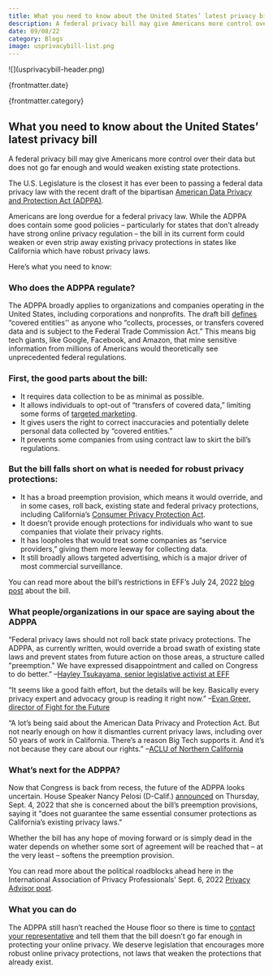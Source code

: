 ```yaml
---
title: What you need to know about the United States’ latest privacy bill
description: A federal privacy bill may give Americans more control over their data but does not go far enough and would weaken existing state protections.
date: 09/08/22
category: Blogs
image: usprivacybill-list.png
---
```



<ArticleHeaderSection>
![](usprivacybill-header.png)

{frontmatter.date}

{frontmatter.category}

## What you need to know about the United States’ latest privacy bill

A federal privacy bill may give Americans more control over their data but does not go far enough and would weaken existing state protections.

</ArticleHeaderSection>
<ContentSection>

The U.S. Legislature is the closest it has ever been to passing a federal data privacy law with the recent draft of the bipartisan [American Data Privacy and Protection Act (ADPPA)](https://www.congress.gov/bill/117th-congress/house-bill/8152/text).

Americans are long overdue for a federal privacy law. While the ADPPA does contain some good policies – particularly for states that don’t already have strong online privacy regulation – the bill in its current form could weaken or even strip away existing privacy protections in states like California which have robust privacy laws.

Here’s what you need to know:

### Who does the ADPPA regulate?

The ADPPA broadly applies to organizations and companies operating in the United States, including corporations and nonprofits. The draft bill [defines](https://www.congress.gov/bill/117th-congress/house-bill/8152/text) “covered entities'' as anyone who “collects, processes, or transfers covered data and is subject to the Federal Trade Commission Act.” This means big tech giants, like Google, Facebook, and Amazon, that mine sensitive information from millions of Americans would theoretically see unprecedented federal regulations.

### First, the good parts about the bill:

- It requires data collection to be as minimal as possible.
- It allows individuals to opt-out of “transfers of covered data,” limiting some forms of [targeted marketing](https://www.wired.com/story/american-data-privacy-protection-act-adppa/).
- It gives users the right to correct inaccuracies and potentially delete personal data collected by “covered entities.”
- It prevents some companies from using contract law to skirt the bill’s regulations.

### But the bill falls short on what is needed for robust privacy protections:

- It has a broad preemption provision, which means it would override, and in some cases, roll back, existing state and federal privacy protections, including California’s [Consumer Privacy Protection Act](https://oag.ca.gov/privacy/ccpa#:~:text=The%20California%20Consumer%20Privacy%20Act,how%20to%20implement%20the%20law).
- It doesn’t provide enough protections for individuals who want to sue companies that violate their privacy rights.
- It has loopholes that would treat some companies as “service providers,” giving them more leeway for collecting data.
- It still broadly allows targeted advertising, which is a major driver of most commercial surveillance.

You can read more about the bill’s restrictions in EFF’s July 24, 2022 [blog post](https://www.eff.org/deeplinks/2022/07/americans-deserve-more-current-american-data-privacy-protection-act) about the bill.

### What people/organizations in our space are saying about the ADPPA

“Federal privacy laws should not roll back state privacy protections. The ADPPA, as currently written, would override a broad swath of existing state laws and prevent states from future action on those areas, a structure called "preemption." We have expressed disappointment and called on Congress to do better.”
–[Hayley Tsukayama, senior legislative activist at EFF](https://www.eff.org/deeplinks/2022/07/federal-preemption-state-privacy-law-hurts-everyone)

“It seems like a good faith effort, but the details will be key. Basically every privacy expert and advocacy group is reading it right now.”
–[Evan Greer, director of Fight for the Future](https://twitter.com/evan_greer/status/1532815840550191104?ref_src=twsrc%5Etfw%7Ctwcamp%5Etweetembed%7Ctwterm%5E1532815840550191104%7Ctwgr%5E%7Ctwcon%5Es1_&ref_url=https%3A%2F%2Fwww.commondreams.org%2Fnews%2F2022%2F06%2F03%2Fadvocates-offer-cautious-praise-new-digital-privacy-bill-congress)

“A lot’s being said about the American Data Privacy and Protection Act. But not nearly enough on how it dismantles current privacy laws, including over 50 years of work in California. There’s a reason Big Tech supports it. And it’s not because they care about our rights.”
–[ACLU of Northern California](https://twitter.com/ACLU_NorCal/status/1552059006625034241)

### What’s next for the ADPPA?

Now that Congress is back from recess, the future of the ADPPA looks uncertain. House Speaker Nancy Pelosi (D-Calif.) [announced](https://www.speaker.gov/newsroom/9122) on Thursday, Sept. 4, 2022 that she is concerned about the bill’s preemption provisions, saying it "does not guarantee the same essential consumer protections as California’s existing privacy laws."

Whether the bill has any hope of moving forward or is simply dead in the water depends on whether some sort of agreement will be reached that – at the very least – softens the preemption provision.

You can read more about the political roadblocks ahead here in the International Association of Privacy Professionals' Sept. 6, 2022 [Privacy Advisor post](https://iapp.org/news/a/pelosi-rejects-proposed-american-data-privacy-and-protection-act-seeks-new-compromise/).

### What you can do

The ADPPA still hasn’t reached the House floor so there is time to [contact your representative](https://www.house.gov/representatives/find-your-representative#:~:text=If%20you%20know%20who%20your,the%20U.S.%20House%20switchboard%20operator) and tell them that the bill doesn’t go far enough in protecting your online privacy. We deserve legislation that encourages more robust online privacy protections, not laws that weaken the protections that already exist.

</ContentSection>
